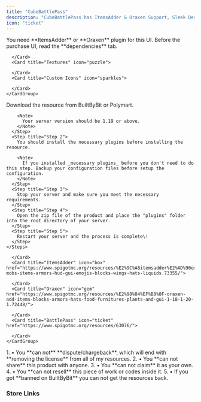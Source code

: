 ```yaml
---
title: "CubeBattlePass"
description: "CubeBattlePass has ItemsAdder & Oraxen Support, Sleek Design, Premade Resource Pack and much more!"
icon: "ticket"
---
```


<Info>
  You need **ItemsAdder** or **Oraxen** plugin for this UI. Before the purchase UI, read the **dependencies** tab.
</Info>

<Tabs>
  <Tab title="Features">
    <CardGroup cols="4">
      <Card title="Custom GUI" icon="window">
        
      </Card>
      <Card title="Textures" icon="puzzle">
        
      </Card>
      <Card title="Custom Icons" icon="sparkles">
        
      </Card>
    </CardGroup>
  </Tab>
  <Tab title="Installation">
    <Steps>
      <Step title="Step 1">
        Download the resource from BuiltByBit or Polymart.

        <Note>
          Your server version should be 1.19 or above.
        </Note>
      </Step>
      <Step title="Step 2">
        You should install the necessary plugins before installing the resource.

        <Note>
          If you installed _necessary plugins_ before you don't need to do this step. Backup your configuration files before setup the configuration.
        </Note>
      </Step>
      <Step title="Step 3">
        Stop your server and make sure you meet the necessary requirements.
      </Step>
      <Step title="Step 4">
        Open the zip file of the product and place the "plugins" folder into the root directory of your server.
      </Step>
      <Step title="Step 5">
        Restart your server and the process is complete\!
      </Step>
    </Steps>
  </Tab>
  <Tab title="Dependencies">
    <CardGroup cols="4">
      <Card title="Spigot 1.19+" icon="puzzle">
        
      </Card>
      <Card title="ItemsAdder" icon="box" href="https://www.spigotmc.org/resources/%E2%9C%A8itemsadder%E2%AD%90emotes-mobs-items-armors-hud-gui-emojis-blocks-wings-hats-liquids.73355/">
        
      </Card>
      <Card title="Oraxen" icon="gem" href="https://www.spigotmc.org/resources/%E2%98%84%EF%B8%8F-oraxen-add-items-blocks-armors-hats-food-furnitures-plants-and-gui-1-18-1-20-1.72448/">
        
      </Card>
      <Card title="BattlePass" icon="ticket" href="https://www.spigotmc.org/resources/63076/">
        
      </Card>
    </CardGroup>
  </Tab>
  <Tab title="ToS">
    <Frame>
      1. • You **can not** **dispute/chargeback**, which will end with **removing the license** from all of my resources.
      2. • You **can not share** this product with anyone.
      3. • You **can not claim** it as your own.
      4. • You **can not resell** this piece of work or codes inside it.
      5. • If you got **banned on BuiltByBit** you can not get the resources back.
    </Frame>
  </Tab>
</Tabs>

### <Icon icon="shop" size="23" />  Store Links

<CardGroup cols="4">
  <Card title="BuiltByBit" icon="cube" href="https://builtbybit.com/resources/cubebattlepass-itemsadder-oraxen.38438/">
    
  </Card>
  <Card title="Polymart" icon="p" href="https://polymart.org/resource/cubebattlepass-ui.5422">
    
  </Card>
</CardGroup>